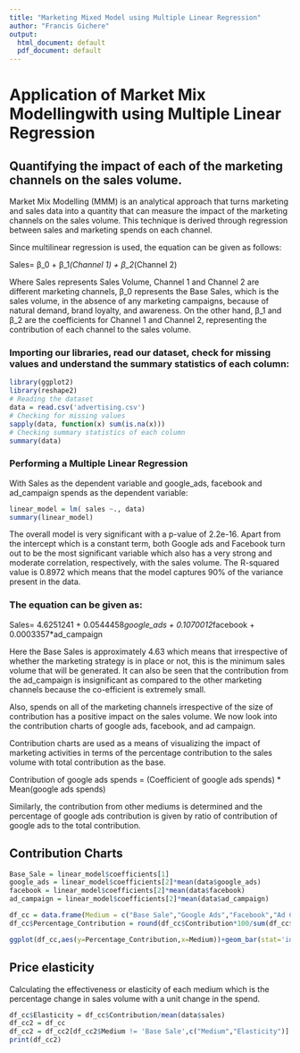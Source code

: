 ```yaml
---
title: "Marketing Mixed Model using Multiple Linear Regression"
author: "Francis Gichere"
output:
  html_document: default
  pdf_document: default
---
```

# Application of Market Mix Modellingwith using Multiple Linear Regression
## Quantifying the impact of each of the marketing channels on the sales volume.
Market Mix Modelling (MMM) is an analytical approach that turns marketing and sales data into a quantity that can measure the impact of the marketing channels on the sales volume. This technique is derived through regression between sales and marketing spends on each channel.

Since multilinear regression is used, the equation can be given as follows:

Sales= β_0 + β_1*(Channel 1) + β_2*(Channel 2)

Where Sales represents Sales Volume, Channel 1 and Channel 2 are different marketing channels, β_0 represents the Base Sales, which is the sales volume, in the absence of any marketing campaigns, because of natural demand, brand loyalty, and awareness. On the other hand, β_1 and β_2 are the coefficients for Channel 1 and Channel 2, representing the contribution of each channel to the sales volume.

### Importing our libraries, read our dataset, check for missing values and understand the summary statistics of each column:
```r
library(ggplot2)
library(reshape2)
# Reading the dataset 
data = read.csv('advertising.csv')
# Checking for missing values
sapply(data, function(x) sum(is.na(x)))
# Checking summary statistics of each column
summary(data)
```
### Performing a Multiple Linear Regression 
With Sales as the dependent variable and google_ads, facebook and ad_campaign spends as the dependent variable:
```r
linear_model = lm( sales ~., data)
summary(linear_model)
```
The overall model is very significant with a p-value of 2.2e-16. Apart from the intercept which is a constant term, both Google ads and Facebook turn out to be the most significant variable which also has a very strong and moderate correlation, respectively, with the sales volume. The R-squared value is 0.8972 which means that the model captures 90% of the variance present in the data.

### The equation can be given as:
Sales= 4.6251241 + 0.0544458*google_ads + 0.1070012*facebook + 0.0003357*ad_campaign

Here the Base Sales is approximately 4.63 which means that irrespective of whether the marketing strategy is in place or not, this is the minimum sales volume that will be generated. It can also be seen that the contribution from the ad_campaign is insignificant as compared to the other marketing channels because the co-efficient is extremely small.

Also, spends on all of the marketing channels irrespective of the size of contribution has a positive impact on the sales volume. We now look into the contribution charts of google ads, facebook, and ad campaign.

Contribution charts are used as a means of visualizing the impact of marketing activities in terms of the percentage contribution to the sales volume with total contribution as the base.

Contribution of google ads spends = (Coefficient of google ads spends) * Mean(google ads spends)

Similarly, the contribution from other mediums is determined and the percentage of google ads contribution is given by ratio of contribution of google ads to the total contribution.

## Contribution Charts
```r
Base_Sale = linear_model$coefficients[1]
google_ads = linear_model$coefficients[2]*mean(data$google_ads)
facebook = linear_model$coefficients[2]*mean(data$facebook)
ad_campaign = linear_model$coefficients[2]*mean(data$ad_campaign)

df_cc = data.frame(Medium = c("Base Sale","Google Ads","Facebook","Ad Campiagn"),Contribution = c(Base_Sale,google_ads,facebook,ad_campaign))
df_cc$Percentage_Contribution = round(df_cc$Contribution*100/sum(df_cc$Contribution),2)

ggplot(df_cc,aes(y=Percentage_Contribution,x=Medium))+geom_bar(stat='identity',fill = 'blue')+coord_flip()
```

## Price elasticity
Calculating the effectiveness or elasticity of each medium which is the percentage change in sales volume with a unit change in the spend.
 
```r
df_cc$Elasticity = df_cc$Contribution/mean(data$sales)
df_cc2 = df_cc
df_cc2 = df_cc2[df_cc2$Medium != 'Base Sale',c("Medium","Elasticity")]
print(df_cc2)
```
 
